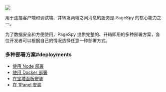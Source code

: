 
<img src={ApiImg} />

用于连接客户端和调试端、并转发两端之间消息的服务是 PageSpy 的核心能力之一。

为了数据安全和方便使用，PageSpy 提供完整的、开箱即用的多种部署方案，各位开发者可以根据自己的情况选择任意一种部署方式。

### 多种部署方案#deployments

- [使用 Node 部署](./deploy-with-node)
- [使用 Docker 部署](./deploy-with-docker)
- [在宝塔面板安装](./deploy-with-bt)
- [在 1Panel 安装](./deploy-with-1panel)
